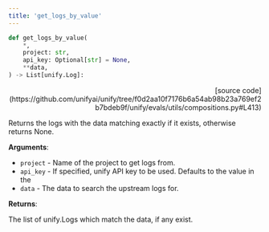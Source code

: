```yaml
---
title: 'get_logs_by_value'
---
```


```python
def get_logs_by_value(
    *,
    project: str,
    api_key: Optional[str] = None,
    **data,
) -> List[unify.Log]:
```

<p align="right">[source code](https://github.com/unifyai/unify/tree/f0d2aa10f7176b6a54ab98b23a769ef2b7bdeb9f/unify/evals/utils/compositions.py#L413)</p>

Returns the logs with the data matching exactly if it exists,
otherwise returns None.

**Arguments**:

- `project` - Name of the project to get logs from.
- `api_key` - If specified, unify API key to be used. Defaults to the value in the
- `data` - The data to search the upstream logs for.



**Returns**:

The list of unify.Logs which match the data, if any exist.